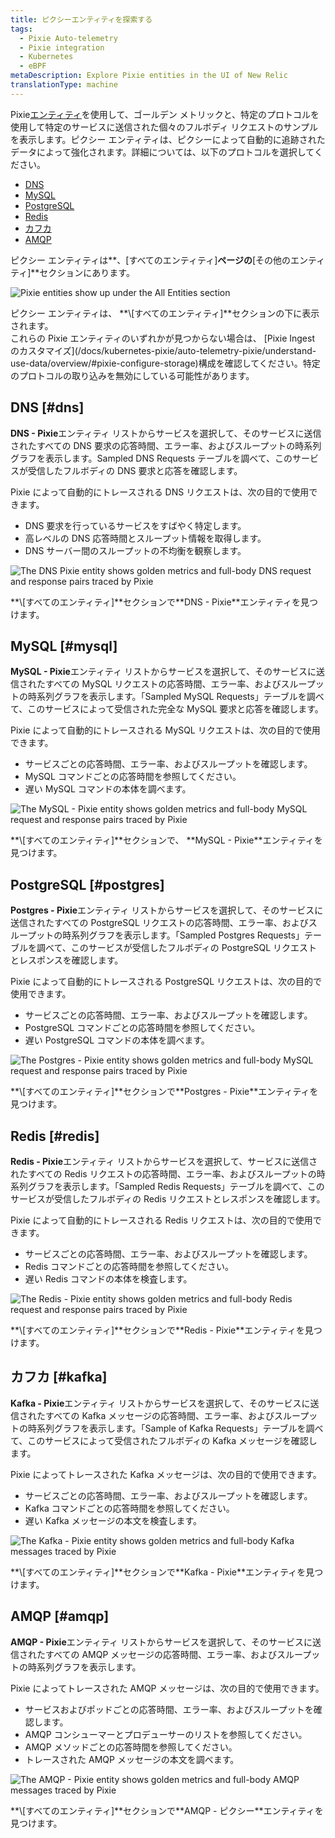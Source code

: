 ```yaml
---
title: ピクシーエンティティを探索する
tags:
  - Pixie Auto-telemetry
  - Pixie integration
  - Kubernetes
  - eBPF
metaDescription: Explore Pixie entities in the UI of New Relic
translationType: machine
---
```









Pixie[エンティティ](/docs/new-relic-solutions/new-relic-one/core-concepts/what-entity-new-relic/)を使用して、ゴールデン メトリックと、特定のプロトコルを使用して特定のサービスに送信された個々のフルボディ リクエストのサンプルを表示します。ピクシー エンティティは、ピクシーによって自動的に追跡されたデータによって強化されます。詳細については、以下のプロトコルを選択してください。

* [DNS](#dns)
* [MySQL](#mysql)
* [PostgreSQL](#postgres)
* [Redis](#redis)
* [カフカ](#kafka)
* [AMQP](#amqp)

ピクシー エンティティは**、\[すべてのエンティティ]**ページの**\[その他のエンティティ]**セクションにあります。

<img
  title="Pixie entities show up under the All Entities section"
  alt="Pixie entities show up under the All Entities section"
  src={pixieEntities}
/>

<figcaption>
  ピクシー エンティティは、 **\[すべてのエンティティ]**セクションの下に表示されます。
</figcaption>

<Callout variant="important">
  これらの Pixie エンティティのいずれかが見つからない場合は、 [Pixie Ingest のカスタマイズ](/docs/kubernetes-pixie/auto-telemetry-pixie/understand-use-data/overview/#pixie-configure-storage)構成を確認してください。特定のプロトコルの取り込みを無効にしている可能性があります。
</Callout>

## DNS [#dns]

**DNS - Pixie**エンティティ リストからサービスを選択して、そのサービスに送信されたすべての DNS 要求の応答時間、エラー率、およびスループットの時系列グラフを表示します。Sampled DNS Requests テーブルを調べて、このサービスが受信したフルボディの DNS 要求と応答を確認します。

Pixie によって自動的にトレースされる DNS リクエストは、次の目的で使用できます。

* DNS 要求を行っているサービスをすばやく特定します。
* 高レベルの DNS 応答時間とスループット情報を取得します。
* DNS サーバー間のスループットの不均衡を観察します。

<img
  title="The **DNS - Pixie** entity shows golden metrics and full-body DNS request and response pairs traced by Pixie"
  alt="The DNS Pixie entity shows golden metrics and full-body DNS request and response pairs traced by Pixie"
  src={pixieDnsEntity}
/>

<figcaption>
  **\[すべてのエンティティ]**セクションで**DNS - Pixie**エンティティを見つけます。
</figcaption>

## MySQL [#mysql]

**MySQL - Pixie**エンティティ リストからサービスを選択して、そのサービスに送信されたすべての MySQL リクエストの応答時間、エラー率、およびスループットの時系列グラフを表示します。「Sampled MySQL Requests」テーブルを調べて、このサービスによって受信された完全な MySQL 要求と応答を確認します。

Pixie によって自動的にトレースされる MySQL リクエストは、次の目的で使用できます。

* サービスごとの応答時間、エラー率、およびスループットを確認します。
* MySQL コマンドごとの応答時間を参照してください。
* 遅い MySQL コマンドの本体を調べます。

<img
  title="The **MySQL - Pixie** entity shows golden metrics and full-body MySQL request and response pairs traced by Pixie"
  alt="The MySQL - Pixie entity shows golden metrics and full-body MySQL request and response pairs traced by Pixie"
  src={pixieMysqlEntity}
/>

<figcaption>
  **\[すべてのエンティティ]**セクションで、 **MySQL - Pixie**エンティティを見つけます。
</figcaption>

## PostgreSQL [#postgres]

**Postgres - Pixie**エンティティ リストからサービスを選択して、そのサービスに送信されたすべての PostgreSQL リクエストの応答時間、エラー率、およびスループットの時系列グラフを表示します。「Sampled Postgres Requests」テーブルを調べて、このサービスが受信したフルボディの PostgreSQL リクエストとレスポンスを確認します。

Pixie によって自動的にトレースされる PostgreSQL リクエストは、次の目的で使用できます。

* サービスごとの応答時間、エラー率、およびスループットを確認します。
* PostgreSQL コマンドごとの応答時間を参照してください。
* 遅い PostgreSQL コマンドの本体を調べます。

<img
  title="The **Postgres - Pixie** entity shows golden metrics and full-body MySQL request and response pairs traced by Pixie"
  alt="The Postgres - Pixie entity shows golden metrics and full-body MySQL request and response pairs traced by Pixie"
  src={pixiePostgresEntity}
/>

<figcaption>
  **\[すべてのエンティティ]**セクションで**Postgres - Pixie**エンティティを見つけます。
</figcaption>

## Redis [#redis]

**Redis - Pixie**エンティティ リストからサービスを選択して、サービスに送信されたすべての Redis リクエストの応答時間、エラー率、およびスループットの時系列グラフを表示します。「Sampled Redis Requests」テーブルを調べて、このサービスが受信したフルボディの Redis リクエストとレスポンスを確認します。

Pixie によって自動的にトレースされる Redis リクエストは、次の目的で使用できます。

* サービスごとの応答時間、エラー率、およびスループットを確認します。
* Redis コマンドごとの応答時間を参照してください。
* 遅い Redis コマンドの本体を検査します。

<img
  title="The **Redis - Pixie** entity shows golden metrics and full-body Redis request and response pairs traced by Pixie"
  alt="The Redis - Pixie entity shows golden metrics and full-body Redis request and response pairs traced by Pixie"
  src={pixieRedisEntity}
/>

<figcaption>
  **\[すべてのエンティティ]**セクションで**Redis - Pixie**エンティティを見つけます。
</figcaption>

## カフカ [#kafka]

**Kafka - Pixie**エンティティ リストからサービスを選択して、そのサービスに送信されたすべての Kafka メッセージの応答時間、エラー率、およびスループットの時系列グラフを表示します。「Sample of Kafka Requests」テーブルを調べて、このサービスによって受信されたフルボディの Kafka メッセージを確認します。

Pixie によってトレースされた Kafka メッセージは、次の目的で使用できます。

* サービスごとの応答時間、エラー率、およびスループットを確認します。
* Kafka コマンドごとの応答時間を参照してください。
* 遅い Kafka メッセージの本文を検査します。

<img
  title="The **Kafka - Pixie** entity shows golden metrics and full-body Kafka messages traced by Pixie"
  alt="The Kafka - Pixie entity shows golden metrics and full-body Kafka messages traced by Pixie"
  src={pixieKafkaEntity}
/>

<figcaption>
  **\[すべてのエンティティ]**セクションで**Kafka - Pixie**エンティティを見つけます。
</figcaption>

## AMQP [#amqp]

**AMQP - Pixie**エンティティ リストからサービスを選択して、そのサービスに送信されたすべての AMQP メッセージの応答時間、エラー率、およびスループットの時系列グラフを表示します。

Pixie によってトレースされた AMQP メッセージは、次の目的で使用できます。

* サービスおよびポッドごとの応答時間、エラー率、およびスループットを確認します。
* AMQP コンシューマーとプロデューサーのリストを参照してください。
* AMQP メソッドごとの応答時間を参照してください。
* トレースされた AMQP メッセージの本文を調べます。

<img
  title="The **AMQP - Pixie** entity shows golden metrics and full-body AMQP messages traced by Pixie"
  alt="The AMQP - Pixie entity shows golden metrics and full-body AMQP messages traced by Pixie"
  src={pixieAmqpEntity}
/>

<figcaption>
  **\[すべてのエンティティ]**セクションで**AMQP - ピクシー**エンティティを見つけます。
</figcaption>